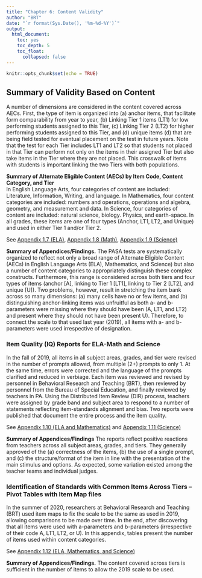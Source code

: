 ```yaml
---
title: "Chapter 6: Content Validity"
author: "BRT"
date: "`r format(Sys.Date(), '%m-%d-%Y')`"
output: 
  html_document:
    toc: yes
    toc_depth: 5
    toc_float: 
      collapsed: false
---
```


```r
knitr::opts_chunk$set(echo = TRUE)
```

## Summary of Validity Based on Content 
A number of dimensions are considered in the content covered across AECs. First, the type of item is organized into (a) anchor items, that facilitate form comparability from year to year, (b) Linking Tier 1 items (LT1) for low performing students assigned to this Tier, (c) Linking Tier 2 (LT2) for higher performing students assigned to this Tier, and (d) unique items (d) that are being field tested for eventual placement on the test in future years. Note that the test for each Tier includes LT1 and LT2 so that students not placed in that Tier can perform not only on the items in their assigned Tier but also take items in the Tier where they are not placed. This crosswalk of items with students is important linking the two Tiers with both populations.

**Summary of Alternate Eligible Content (AECs) by Item Code, Content Category, and Tier**  
In English Language Arts, four categories of content are included: Literature, Information, Writing, and language. In Mathematics, four content categories are included: numbers and operations, operations and algebra, geometry, and measurement and data. In Science, four categories of content are included: natural science, biology. Physics, and earth-space. In all grades, these items are one of four types (Anchor, LT1, LT2, and Unique) and used in either Tier 1 and/or Tier 2.

See [Appendix 1.7 (ELA)](appendix/App1.7_AEC_By_ItemCodeCntCatELA.pdf), [Appendix 1.8 (Math)](appendix/App1.8_AEC_By_ItemCodeCntCatMath.pdf), [Appendix 1.9 (Science)](appendix/App1.9_AEC_By_ItemCodeCntCatSci.pdf)

**Summary of Appendices/Findings.**  The PASA tests are systematically organized to reflect not only a broad range of Alternate Eligible Content (AECs) in English Language Arts (ELA), Mathematics, and Science) but also a number of content categories to appropriately distinguish these complex constructs. Furthermore, this range is considered across both tiers and four types of items (anchor [A], linking to Tier 1 [LT1], linking to Tier 2 [LT2], and unique [U]). Two problems, however, result in stretching the item bank across so many dimensions: (a) many cells have no or few items, and (b) distinguishing anchor-linking items was unfruitful as both a- and b-parameters were missing where they should have been (A, LT1, and LT2) and present where they should not have been present U). Therefore, to connect the scale to that used last year (2019), all items with a- and b-parameters were used irrespective of designation.

### Item Quality (IQ) Reports for ELA-Math and Science
In the fall of 2019, all items in all subject areas, grades, and tier were revised in the number of prompts allowed, from multiple (2+) prompts to only 1. At the same time, errors were corrected and the language of the prompts clarified and reduced in verbiage. Each item was reviewed and revised by personnel in Behavioral Research and Teaching (BRT), then reviewed by personnel from the Bureau of Special Education, and finally reviewed by teachers in PA. Using the Distributed Item Review (DIR) process, teachers were assigned by grade band and subject area to respond to a number of statements reflecting item-standards alignment and bias. Two reports were published that document the entire process and the item quality.

See [Appendix 1.10 (ELA and Mathematics)](appendix/App1.10_ItemQualityReport_ELAandMath.pdf)  and [Appendix 1.11 (Science)](appendix/App1.11_ItemQualityReport_Science.pdf)

**Summary of Appendices/Findings**  The reports reflect positive reactions from teachers across all subject areas, grades, and tiers. They generally approved of the (a) correctness of the items, (b) the use of a single prompt, and (c) the structure/format of the item in line with the presentation of the main stimulus and options. As expected, some variation existed among the teacher teams and individual judges.

### Identification of Standards with Common Items Across Tiers  – Pivot Tables with Item Map files
In the summer of 2020, researchers at Behavioral Research and Teaching (BRT) used item maps to fix the scale to be the same as used in 2019, allowing comparisons to be made over time. In the end, after discovering that all items were used with a-parameters and b-parameters (irrespective of their code A, LT1, LT2, or U). In this appendix, tables present the number of items used within content categories.

See [Appendix 1.12 (ELA, Mathematics, and Science)](appendix/App1.12_ItemParameterSummary.xlsx)

**Summary of Appendices/Findings.**  The content covered across tiers is sufficient in the number of items to allow the 2019 scale to be used.


<div class="tocify-extend-page" data-unique="tocify-extend-page" style="height: 0;"></div>